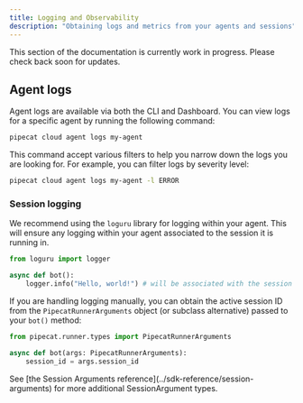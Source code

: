 ```yaml
---
title: Logging and Observability
description: "Obtaining logs and metrics from your agents and sessions"
---
```


<Warning>
  This section of the documentation is currently work in progress. Please check
  back soon for updates.
</Warning>

## Agent logs

Agent logs are available via both the CLI and Dashboard. You can view logs for a specific agent by running the following command:

```bash
pipecat cloud agent logs my-agent
```

This command accept various filters to help you narrow down the logs you are looking for. For example, you can filter logs by severity level:

```bash
pipecat cloud agent logs my-agent -l ERROR
```

### Session logging

We recommend using the `loguru` library for logging within your agent. This will ensure any logging within your agent associated to the session it is running in.

```python
from loguru import logger

async def bot():
	logger.info("Hello, world!") # will be associated with the session id
```

If you are handling logging manually, you can obtain the active session ID from the `PipecatRunnerArguments` object (or subclass alternative) passed to your `bot()` method:

```python
from pipecat.runner.types import PipecatRunnerArguments

async def bot(args: PipecatRunnerArguments):
	session_id = args.session_id
```

<Note>
  See [the Session Arguments reference](../sdk-reference/session-arguments) for
  more additional SessionArgument types.
</Note>
